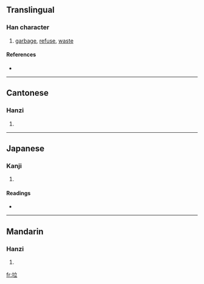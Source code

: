 ==Translingual==

===Han character===
{{Han char|rn=32|rad=土|as=05|sn=8|four=4011<sub>8</sub>|canj=土卜廿 (GYT)}}

# [[garbage]], [[refuse]], [[waste]]

====References====
* {{Han ref|kx=0227.271|dkj=05029|dj=0463.140|hdz=10434.060|uh=5783|ud=22403|bh=A955|bd=43349}}

----

==Cantonese==

===Hanzi===
{{yue-hanzi|jyut=|y=laap6}}

# {{defn|Cantonese}}

----

==Japanese==

===Kanji===
{{ja-kanji|grade=|rs=土05}}

# {{defn|Japanese}}

====Readings====
* {{ja-readings|on=[[らつ]] (ratsu)|kun=}}

----

==Mandarin==

===Hanzi===
{{cmn-hanzi|pin=[[lā]] ([[la1]])|wg=la<sup>1</sup>}}

# {{defn|Mandarin}}

[[fr:垃]]